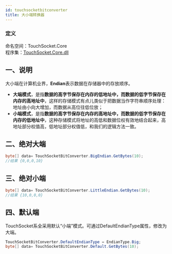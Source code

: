 ```yaml
---
id: touchsocketbitconverter
title: 大小端转换器
---
```


### 定义

命名空间：TouchSocket.Core <br/>
程序集：[TouchSocket.Core.dll](https://www.nuget.org/packages/TouchSocket.Core)


## 一、说明

大小端在计算机业界，**Endian**表示数据在存储器中的存放顺序。

- **大端模式**，是指**数据的高字节保存在内存的低地址中，而数据的低字节保存在内存的高地址中**，这样的存储模式有点儿类似于把数据当作字符串顺序处理：地址由小向大增加，而数据从高位往低位放；
- **小端模式**，是指**数据的高字节保存在内存的高地址中，而数据的低字节保存在内存的低地址中**，这种存储模式将地址的高低和数据位权有效地结合起来，高地址部分权值高，低地址部分权值低，和我们的逻辑方法一致。

## 二、绝对大端

```csharp
byte[] data= TouchSocketBitConverter.BigEndian.GetBytes(10);
//结果 {0,0,0,10}
```
## 三、绝对小端

```csharp
byte[] data= TouchSocketBitConverter.LittleEndian.GetBytes(10);
//结果 {10,0,0,0}
```

## 四、默认端

TouchSocket系全采用默认“小端”模式。可通过DefaultEndianType属性，修改为大端。

```csharp
TouchSocketBitConverter.DefaultEndianType = EndianType.Big;
byte[] data= TouchSocketBitConverter.Default.GetBytes(10);
```

